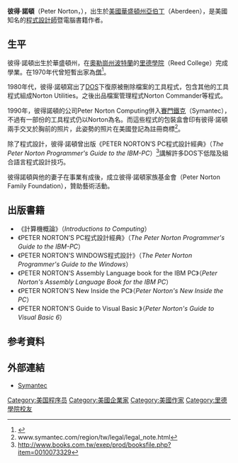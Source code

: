'''彼得·諾頓'''（Peter Norton，{{bd|1943年|11月14日}}），出生於[[美國|美國]][[華盛頓州|華盛頓州]][[亞伯丁|亞伯丁]]（Aberdeen），是美國知名的[[程式設計師|程式設計師]]暨電腦書籍作者。

==生平==
彼得·諾頓出生於華盛頓州，在[[奧勒崗州|奧勒崗州]][[波特蘭|波特蘭]]的[[里德學院|里德學院]]（Reed College）完成學業。在1970年代曾短暫出家為[[和尚|僧]]<ref>{{Cite web |url=http://www.findarticles.com/p/articles/mi_m5072/is_20_25/ai_102659981 |title=Software Pioneer's Fortune at a Stake in Divorce Litigation |accessdate=2008-01-08 |archive-date=2008-04-18 |archive-url=https://web.archive.org/web/20080418114257/http://findarticles.com/p/articles/mi_m5072/is_20_25/ai_102659981 |dead-url=no }}</ref>。

1980年代，彼得·諾頓寫出了[[DOS|DOS]]下復原被刪除檔案的工具程式，包含其他的工具程式組成Norton Utilities。之後出品檔案管理程式Norton Commander等程式。

1990年，彼得諾頓的公司Peter Norton Computing併入[[賽門鐵克|賽門鐵克]]（Symantec），不過有一部份的工具程式仍以Norton為名。而這些程式的包裝盒會印有彼得·諾頓兩手交叉於胸前的照片，此姿勢的照片在美國登記為註冊商標<ref>www.symantec.com/region/tw/legal/legal_note.html</ref>。

除了程式設計，彼得·諾頓曾出版《PETER NORTON’S PC程式設計經典》（''The Peter Norton Programmer's Guide to the IBM-PC''）<ref>http://www.books.com.tw/exep/prod/booksfile.php?item=0010073329{{dead link|date=2018年2月 |bot=InternetArchiveBot |fix-attempted=yes }}</ref>講解許多DOS下低階及組合語言程式設計技巧。

彼得諾頓與他的妻子在事業有成後，成立彼得·諾頓家族基金會（Peter Norton Family Foundation），贊助藝術活動。

==出版書籍==
*《計算機概論》（''Introductions to Computing''）
*《PETER NORTON’S PC程式設計經典》（''The Peter Norton Programmer's Guide to the IBM-PC''）
*《PETER NORTON’S WINDOWS程式設計》（''The Peter Norton Programmer's Guide to the Windows''）
*《PETER NORTON’S Assembly Language book for the IBM PC》（''Peter Norton's Assembly Language Book for the IBM PC''）
*《PETER NORTON’S New Inside the PC》（''Peter Norton's New Inside the PC''）
*《PETER NORTON’S Guide to Visual Basic 》（''Peter Norton's Guide to Visual Basic 6''）

==参考資料==
<div class="references-small">
<references />
</div>

==外部連結==
*[http://www.symantec.com Symantec] {{Wayback|url=http://www.symantec.com/ |date=20110219154900 }}
{{DEFAULTSORT:Norton, Peter}}
{{Authority control}}
[[Category:美国程序员|Category:美国程序员]]
[[Category:美國企業家|Category:美國企業家]]
[[Category:美國作家|Category:美國作家]]
[[Category:里德學院校友|Category:里德學院校友]]